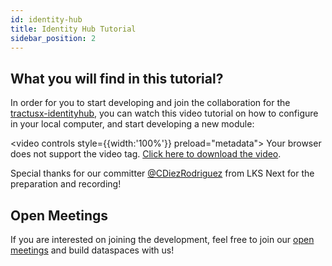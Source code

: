 ```yaml
---
id: identity-hub
title: Identity Hub Tutorial
sidebar_position: 2
---
```


## What you will find in this tutorial?

In order for you to start developing and join the collaboration for the [tractusx-identityhub](https://github.com/eclipse-tractusx/tractusx-identityhub), you can watch this video tutorial on how to configure in your local computer, and start developing a new module:

<video controls style={{width:'100%'}} preload="metadata">
    <source src="https://github.com/eclipse-tractusx/eclipse-tractusx.github.io.largefiles/raw/f3b41cf8f643fa0ef3cb86ac708b3a4472e03245/identity-hub/video-tutorials/identityhub-installation-and-dev-tutorial.mp4" type="video/mp4"/>
    Your browser does not support the video tag. <a href="https://github.com/eclipse-tractusx/eclipse-tractusx.github.io.largefiles/raw/f3b41cf8f643fa0ef3cb86ac708b3a4472e03245/identity-hub/video-tutorials/identityhub-installation-and-dev-tutorial.mp4" target="_blank" rel="noopener noreferrer">Click here to download the video</a>.
</video>


Special thanks for our committer [@CDiezRodriguez](https://github.com/CDiezRodriguez?query=Carlos) from LKS Next for the preparation and recording!

## Open Meetings

If you are interested on joining the development, feel free to join our [open meetings](https://eclipse-tractusx.github.io/community/open-meetings#Identity%20Hub%20Weekly) and build dataspaces with us!